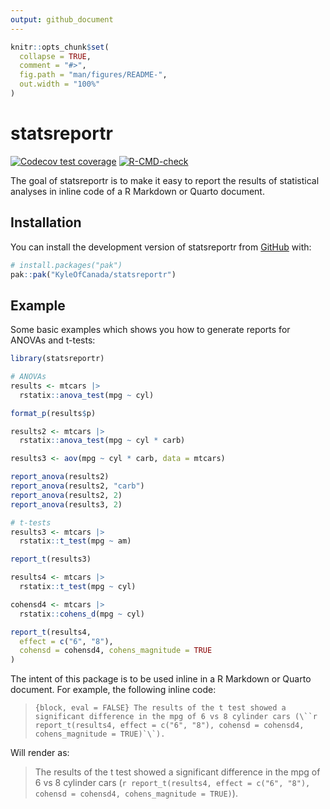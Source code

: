 ```yaml
---
output: github_document
---
```


<!-- README.md is generated from README.Rmd. Please edit that file -->

```r
knitr::opts_chunk$set(
  collapse = TRUE,
  comment = "#>",
  fig.path = "man/figures/README-",
  out.width = "100%"
)
```

# statsreportr

<!-- badges: start -->
[![Codecov test coverage](https://codecov.io/gh/KyleOfCanada/statsreportr/graph/badge.svg)](https://app.codecov.io/gh/KyleOfCanada/statsreportr)
[![R-CMD-check](https://github.com/KyleOfCanada/statsreportr/actions/workflows/R-CMD-check.yaml/badge.svg)](https://github.com/KyleOfCanada/statsreportr/actions/workflows/R-CMD-check.yaml)
<!-- badges: end -->

The goal of statsreportr is to make it easy to report the results of statistical analyses in inline code of a R Markdown or Quarto document.

## Installation

You can install the development version of statsreportr from [GitHub](https://github.com/) with:

``` r
# install.packages("pak")
pak::pak("KyleOfCanada/statsreportr")
```

## Example

Some basic examples which shows you how to generate reports for ANOVAs and t-tests:

```r
library(statsreportr)

# ANOVAs
results <- mtcars |>
  rstatix::anova_test(mpg ~ cyl)

format_p(results$p)

results2 <- mtcars |>
  rstatix::anova_test(mpg ~ cyl * carb)

results3 <- aov(mpg ~ cyl * carb, data = mtcars)

report_anova(results2)
report_anova(results2, "carb")
report_anova(results2, 2)
report_anova(results3, 2)

# t-tests
results3 <- mtcars |>
  rstatix::t_test(mpg ~ am)

report_t(results3)

results4 <- mtcars |>
  rstatix::t_test(mpg ~ cyl)

cohensd4 <- mtcars |>
  rstatix::cohens_d(mpg ~ cyl)

report_t(results4,
  effect = c("6", "8"),
  cohensd = cohensd4, cohens_magnitude = TRUE
)
```
The intent of this package is to be used inline in a R Markdown or Quarto document. For example, the following inline code:

> ```{block, eval = FALSE}
The results of the t test showed a significant difference in the mpg of 6 vs 8 cylinder cars (\``r report_t(results4, effect = c("6", "8"), cohensd = cohensd4, cohens_magnitude = TRUE)`\`). 
> ```

Will render as:

> The results of the t test showed a significant difference in the mpg of 6 vs 8 cylinder cars (`r report_t(results4, effect = c("6", "8"), cohensd = cohensd4, cohens_magnitude = TRUE)`).
